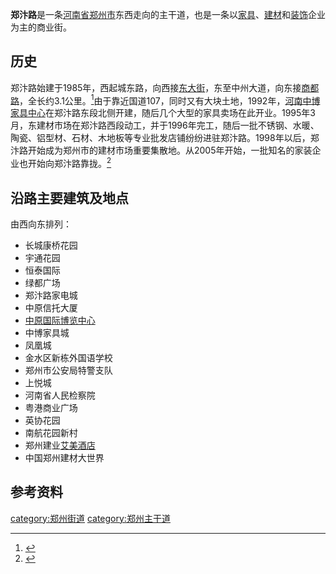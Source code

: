 {{Infobox China Road
|路牌类型 = Zhengzhou
|道路方向 = WE
|中文道路名称 = 郑汴路
|道路名称拼音 = ZHENGBIAN LU
|图片 =
|图片说明 = 
|道路属性 = 城市主干道
|道路总长度 = 3.1
|车速限制 = 
|行车线数量 =
|所在地区 = [[郑州市|郑州市]]
|起点 = [[城东路|城东路]]
|终点 = [[中州大道|中州大道]]
|路段主要建筑 = 
}}
'''郑汴路'''是一条[[河南省|河南省]][[郑州市|郑州市]]东西走向的主干道，也是一条以[[家具|家具]]、[[建材|建材]]和[[装饰|装饰]]企业为主的商业街。

== 历史 ==
郑汴路始建于1985年，西起城东路，向西接[[东大街_(郑州)|东大街]]，东至中州大道，向东接[[商都路|商都路]]，全长约3.1公里。<ref>{{cite web|url=http://news.sina.com.cn/c/2008-11-27/133616737256.shtml|title=郑汴路：郑州东大门聚来滚滚财富|publisher=郑州晚报|date=2008年11月27日|language=zh-hans|accessdate=2011-10-01|archive-date=2016-03-04|archive-url=https://web.archive.org/web/20160304205722/http://news.sina.com.cn/c/2008-11-27/133616737256.shtml|dead-url=no}}</ref>由于靠近国道107，同时又有大块土地，1992年，[[河南中博家具中心|河南中博家具中心]]在郑汴路东段北侧开建，随后几个大型的家具卖场在此开业。1995年3月，东建材市场在郑汴路西段动工，并于1996年完工，随后一批不锈钢、水暖、陶瓷、铝型材、石材、木地板等专业批发店铺纷纷进驻郑汴路。1998年以后，郑汴路开始成为郑州市的建材市场重要集散地。从2005年开始，一批知名的家装企业也开始向郑汴路靠拢。<ref>{{cite web|url=http://www.zzfdc.gov.cn/HTML/07/0404/8-4837520bd09791344837a4478d526e.html|title=郑汴路的家春秋|publisher=郑州房地产网|date=2007-04-04|language=zh-hans}}{{dead link|date=2018年4月 |bot=InternetArchiveBot |fix-attempted=yes }}</ref>

== 沿路主要建筑及地点 ==
由西向东排列：
* 长城康桥花园
* 宇通花园
* 恒泰国际
* 绿都广场
* 郑汴路家电城
* 中原信托大厦
* [[中原国际博览中心|中原国际博览中心]]
* 中博家具城
* 凤凰城
* 金水区新栋外国语学校
* 郑州市公安局特警支队
* 上悦城
* 河南省人民检察院
* 粤港商业广场
* 英协花园
* 南航花园新村
* 郑州建业[[艾美酒店|艾美酒店]]
* 中国郑州建材大世界

== 参考资料 ==
{{reflist}}

{{郑州商业街}}
{{郑州主要道路}}

[[category:郑州街道|category:郑州街道]]
[[category:郑州主干道|category:郑州主干道]]